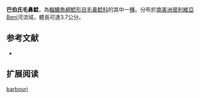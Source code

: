 {{unreferenced|time=2011-10-31T12:31:17+00:00}}
{{Speciesbox
| name = 巴伯氏毛鼻鯰
| image = 
| image_width = 
| status = NE
| status_system = IUCN3.1
| genus = Trichomycterus
| species = barbouri
| authority = [[Eigenmann|Eigenmann]], 1911
| synonyms = *''Pygidium barbouri''<br /><small>Eigenmann, 1911</small>
}}

'''巴伯氏毛鼻鯰'''，為[[輻鰭魚綱|輻鰭魚綱]][[鯰形目|鯰形目]][[毛鼻鯰科|毛鼻鯰科]]的其中一[[種|種]]。分布於[[南美洲|南美洲]][[玻利維亞|玻利維亞]]Beni河流域，體長可達3.7公分。

==参考文献==
*{{FishBase_species|genus=Trichomycterus|species=barbouri|year=2011|month=12}}

== 扩展阅读 ==
{{refbegin}}
{{wikispecies-inline|Trichomycterus barbouri|巴伯氏毛鼻鯰}}
{{refend}}
{{Taxonbar|from=Q3763467}}

[[Category:毛鼻鯰属|barbouri]]


{{鯰形目小作品}}